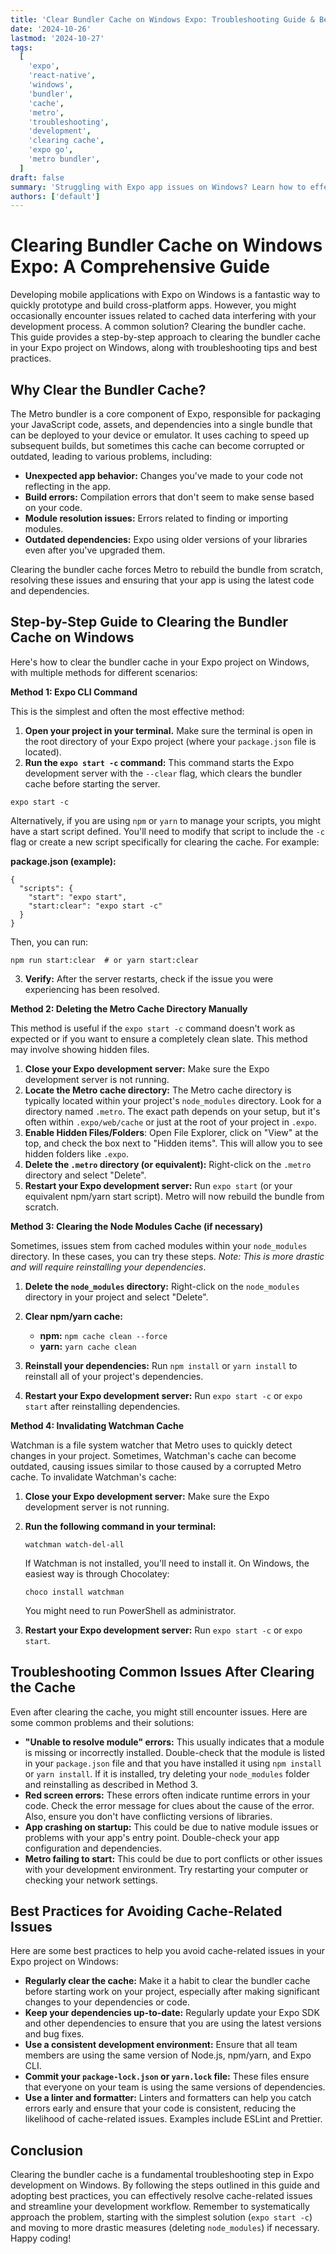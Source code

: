 ```yaml
---
title: 'Clear Bundler Cache on Windows Expo: Troubleshooting Guide & Best Practices'
date: '2024-10-26'
lastmod: '2024-10-27'
tags:
  [
    'expo',
    'react-native',
    'windows',
    'bundler',
    'cache',
    'metro',
    'troubleshooting',
    'development',
    'clearing cache',
    'expo go',
    'metro bundler',
  ]
draft: false
summary: 'Struggling with Expo app issues on Windows? Learn how to effectively clear your bundler cache, diagnose common problems, and optimize your development workflow. This comprehensive guide covers everything from simple cache clearing to advanced troubleshooting techniques.'
authors: ['default']
---
```


# Clearing Bundler Cache on Windows Expo: A Comprehensive Guide

Developing mobile applications with Expo on Windows is a fantastic way to quickly prototype and build cross-platform apps. However, you might occasionally encounter issues related to cached data interfering with your development process. A common solution? Clearing the bundler cache. This guide provides a step-by-step approach to clearing the bundler cache in your Expo project on Windows, along with troubleshooting tips and best practices.

## Why Clear the Bundler Cache?

The Metro bundler is a core component of Expo, responsible for packaging your JavaScript code, assets, and dependencies into a single bundle that can be deployed to your device or emulator. It uses caching to speed up subsequent builds, but sometimes this cache can become corrupted or outdated, leading to various problems, including:

- **Unexpected app behavior:** Changes you've made to your code not reflecting in the app.
- **Build errors:** Compilation errors that don't seem to make sense based on your code.
- **Module resolution issues:** Errors related to finding or importing modules.
- **Outdated dependencies:** Expo using older versions of your libraries even after you've upgraded them.

Clearing the bundler cache forces Metro to rebuild the bundle from scratch, resolving these issues and ensuring that your app is using the latest code and dependencies.

## Step-by-Step Guide to Clearing the Bundler Cache on Windows

Here's how to clear the bundler cache in your Expo project on Windows, with multiple methods for different scenarios:

**Method 1: Expo CLI Command**

This is the simplest and often the most effective method:

1.  **Open your project in your terminal.** Make sure the terminal is open in the root directory of your Expo project (where your `package.json` file is located).
2.  **Run the `expo start -c` command:** This command starts the Expo development server with the `--clear` flag, which clears the bundler cache before starting the server.

```plaintext
expo start -c
```

Alternatively, if you are using `npm` or `yarn` to manage your scripts, you might have a start script defined. You'll need to modify that script to include the `-c` flag or create a new script specifically for clearing the cache. For example:

**package.json (example):**

```plaintext
{
  "scripts": {
    "start": "expo start",
    "start:clear": "expo start -c"
  }
}
```

Then, you can run:

```plaintext
npm run start:clear  # or yarn start:clear
```

3.  **Verify:** After the server restarts, check if the issue you were experiencing has been resolved.

**Method 2: Deleting the Metro Cache Directory Manually**

This method is useful if the `expo start -c` command doesn't work as expected or if you want to ensure a completely clean slate. This method may involve showing hidden files.

1.  **Close your Expo development server:** Make sure the Expo development server is not running.
2.  **Locate the Metro cache directory:** The Metro cache directory is typically located within your project's `node_modules` directory. Look for a directory named `.metro`. The exact path depends on your setup, but it's often within `.expo/web/cache` or just at the root of your project in `.expo`.
3.  **Enable Hidden Files/Folders**: Open File Explorer, click on "View" at the top, and check the box next to "Hidden items". This will allow you to see hidden folders like `.expo`.
4.  **Delete the `.metro` directory (or equivalent):** Right-click on the `.metro` directory and select "Delete".
5.  **Restart your Expo development server:** Run `expo start` (or your equivalent npm/yarn start script). Metro will now rebuild the bundle from scratch.

**Method 3: Clearing the Node Modules Cache (if necessary)**

Sometimes, issues stem from cached modules within your `node_modules` directory. In these cases, you can try these steps. _Note: This is more drastic and will require reinstalling your dependencies_.

1.  **Delete the `node_modules` directory:** Right-click on the `node_modules` directory in your project and select "Delete".
2.  **Clear npm/yarn cache:**

    - **npm:** `npm cache clean --force`
    - **yarn:** `yarn cache clean`

3.  **Reinstall your dependencies:** Run `npm install` or `yarn install` to reinstall all of your project's dependencies.
4.  **Restart your Expo development server:** Run `expo start -c` or `expo start` after reinstalling dependencies.

**Method 4: Invalidating Watchman Cache**

Watchman is a file system watcher that Metro uses to quickly detect changes in your project. Sometimes, Watchman's cache can become outdated, causing issues similar to those caused by a corrupted Metro cache. To invalidate Watchman's cache:

1.  **Close your Expo development server:** Make sure the Expo development server is not running.
2.  **Run the following command in your terminal:**

    ```plaintext
    watchman watch-del-all
    ```

    If Watchman is not installed, you'll need to install it. On Windows, the easiest way is through Chocolatey:

    ```plaintext
    choco install watchman
    ```

    You might need to run PowerShell as administrator.

3.  **Restart your Expo development server:** Run `expo start -c` or `expo start`.

## Troubleshooting Common Issues After Clearing the Cache

Even after clearing the cache, you might still encounter issues. Here are some common problems and their solutions:

- **"Unable to resolve module" errors:** This usually indicates that a module is missing or incorrectly installed. Double-check that the module is listed in your `package.json` file and that you have installed it using `npm install` or `yarn install`. If it is installed, try deleting your `node_modules` folder and reinstalling as described in Method 3.
- **Red screen errors:** These errors often indicate runtime errors in your code. Check the error message for clues about the cause of the error. Also, ensure you don't have conflicting versions of libraries.
- **App crashing on startup:** This could be due to native module issues or problems with your app's entry point. Double-check your app configuration and dependencies.
- **Metro failing to start:** This could be due to port conflicts or other issues with your development environment. Try restarting your computer or checking your network settings.

## Best Practices for Avoiding Cache-Related Issues

Here are some best practices to help you avoid cache-related issues in your Expo project on Windows:

- **Regularly clear the cache:** Make it a habit to clear the bundler cache before starting work on your project, especially after making significant changes to your dependencies or code.
- **Keep your dependencies up-to-date:** Regularly update your Expo SDK and other dependencies to ensure that you are using the latest versions and bug fixes.
- **Use a consistent development environment:** Ensure that all team members are using the same version of Node.js, npm/yarn, and Expo CLI.
- **Commit your `package-lock.json` or `yarn.lock` file:** These files ensure that everyone on your team is using the same versions of dependencies.
- **Use a linter and formatter:** Linters and formatters can help you catch errors early and ensure that your code is consistent, reducing the likelihood of cache-related issues. Examples include ESLint and Prettier.

## Conclusion

Clearing the bundler cache is a fundamental troubleshooting step in Expo development on Windows. By following the steps outlined in this guide and adopting best practices, you can effectively resolve cache-related issues and streamline your development workflow. Remember to systematically approach the problem, starting with the simplest solution (`expo start -c`) and moving to more drastic measures (deleting `node_modules`) if necessary. Happy coding!
